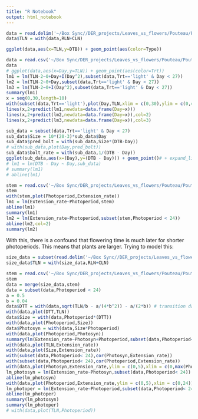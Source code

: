 ```yaml
---
title: "R Notebook"
output: html_notebook
---
```


```r
data = read.delim('~/Box Sync//DER_projects/Leaves_vs_flowers/Pouteau/Pouteau_1996.txt')
data$TLN = with(data,RLN+CLN)

ggplot(data,aes(x=TLN,y=DTB)) + geom_point(aes(color=Type))

```

```r
data = read.csv('~/Box Sync/DER_projects/Leaves_vs_flowers/Pouteau/Pouteau_transfers_09.csv')
data
# ggplot(data,aes(x=Day,y=TLN)) + geom_point(aes(color=Trt))
lm1 = lm(TLN-2~0+Day+I(Day^2),subset(data,Trt=='light' & Day < 27))
lm2 = lm(TLN-2~0+Day,subset(data,Trt=='light' & Day < 27))
lm3 = lm(TLN-2~0+I(Day^2),subset(data,Trt=='light' & Day < 27))
summary(lm1)
x = seq(0,30,length=10)
with(subset(data,Trt=='light'),plot(Day,TLN,xlim = c(0,30),ylim = c(0,40)))
lines(x,2+predict(lm1,newdata=data.frame(Day=x)))
lines(x,2+predict(lm2,newdata=data.frame(Day=x)),col=2)
lines(x,2+predict(lm3,newdata=data.frame(Day=x)),col=3)
```

```r
sub_data = subset(data,Trt=='light' & Day < 27)
sub_data$Size = 10*(20-3)*sub_data$Day
sub_data$pred_bolt = with(sub_data,Size*(DTB-Day))
# with(sub_data,plot(Day,pred_bolt))
sub_data$bolt_rate = with(sub_data,1/(DTB - Day))
ggplot(sub_data,aes(x=(Day),y=(DTB - Day))) + geom_point()# + expand_limits(y=0)
# lm1 = lm(DTB - Day ~ Day,sub_data)
# summary(lm1)
# abline(lm1)
```

```r
stem = read.csv('~/Box Sync/DER_projects/Leaves_vs_flowers/Pouteau/Pouteau_stem_elongation_11.csv')
stem
with(stem,plot(Photoperiod,Extension_rate))
lm1 = lm(Extension_rate~Photoperiod,stem)
abline(lm1)
summary(lm1)
lm2 = lm(Extension_rate~Photoperiod,subset(stem,Photoperiod < 24))
abline(lm2,col=2)
summary(lm2)

```

With this, there is a confound that flowering time is much later for shorter photoperiods. This means that plants are larger. Trying to model this:

```r
size_data = subset(read.delim('~/Box Sync//DER_projects/Leaves_vs_flowers/Pouteau/Pouteau_1996.txt'),Type == 'stPhP')
size_data$TLN = with(size_data,RLN+CLN)

stem = read.csv('~/Box Sync/DER_projects/Leaves_vs_flowers/Pouteau/Pouteau_stem_elongation_11.csv')
stem
data = merge(size_data,stem)
data = subset(data,Photoperiod < 24)
a = 0.5
b = 0.04
data$DTT = with(data,sqrt(TLN/b - a/(4*b^2)) - a/(2*b)) # transition day based on TLN from above calculations
with(data,plot(DTT,TLN))
data$Size = with(data,Photoperiod*(DTT))
with(data,plot(Photoperiod,Size))
data$Photosyn = with(data,Size*Photoperiod)
with(data,plot(Photoperiod,Photosyn))
summary(lm(Extension_rate~Photosyn+Photoperiod,subset(data,Photoperiod< 24)))
with(data,plot(TLN,Extension_rate))
with(data,plot(Size,Extension_rate))
with(subset(data,Photoperiod< 24),cor(Photosyn,Extension_rate))
with(subset(data,Photoperiod< 24),cor(Photoperiod,Extension_rate))
with(data,plot(Photosyn,Extension_rate,ylim = c(0,5),xlim = c(0,max(Photosyn))))
lm_photosyn = lm(Extension_rate~Photosyn,subset(data,Photoperiod< 24))
abline(lm_photosyn)
with(data,plot(Photoperiod,Extension_rate,ylim = c(0,5),xlim = c(0,24)))
lm_photoper = lm(Extension_rate~Photoperiod,subset(data,Photoperiod< 24))
abline(lm_photoper)
summary(lm_photosyn)
summary(lm_photoper)
# with(data,plot(TLN,Photoperiod))
 

```

